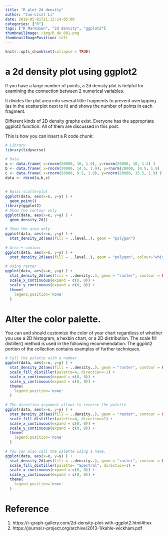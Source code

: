 ```yaml
---
title: "R plot 2d density"
author: "Jun-Liszt Li"
date: 2019-05-01T21:13:14-05:00
categories: ["R"]
tags: ["R Markdown", "2d density", "ggplot2"]
thumbnailImage: /img/R_dw_001.png
thumbnailImagePosition: left
---
```


```r
knitr::opts_chunk$set(collapse = TRUE)
```

# a 2d density plot using ggplot2

If you have a large number of points, a 2d density plot is helpful for examining the connection between 2 numerical variables.

It divides the plot area into several little fragments to prevent overlapping (as in the scatterplot next to it) and shows the number of points in each fragment.

Different kinds of 2D density graphs exist. Everyone has the appropriate ggplot2 function. All of them are discussed in this post.

This is how you can insert a R code chunk:

```r
# Library
library(tidyverse)
 
# Data
a <- data.frame( x=rnorm(20000, 10, 1.9), y=rnorm(20000, 10, 1.2) )
b <- data.frame( x=rnorm(20000, 14.5, 1.9), y=rnorm(20000, 14.5, 1.9) )
c <- data.frame( x=rnorm(20000, 9.5, 1.9), y=rnorm(20000, 15.5, 1.9) )
data <- rbind(a,b,c)
 
 
# Basic scatterplot
ggplot(data, aes(x=x, y=y) ) +
  geom_point()
library(ggplot2)
# Show the contour only
ggplot(data, aes(x=x, y=y) ) +
  geom_density_2d()
 
# Show the area only
ggplot(data, aes(x=x, y=y) ) +
  stat_density_2d(aes(fill = ..level..), geom = "polygon")
 
# Area + contour
ggplot(data, aes(x=x, y=y) ) +
  stat_density_2d(aes(fill = ..level..), geom = "polygon", colour="white")
 
# Using raster
ggplot(data, aes(x=x, y=y) ) +
  stat_density_2d(aes(fill = ..density..), geom = "raster", contour = FALSE) +
  scale_x_continuous(expand = c(0, 0)) +
  scale_y_continuous(expand = c(0, 0)) +
  theme(
    legend.position='none'
  )
```

# Alter the color palette.

You can and should customize the color of your chart regardless of whether you use a 2D histogram, a hexbin chart, or a 2D distribution. The scale fill distiller() method is used in the following recommendation. The ggplot2 portion of the collection contains examples of further techniques.

```r
# Call the palette with a number
ggplot(data, aes(x=x, y=y) ) +
  stat_density_2d(aes(fill = ..density..), geom = "raster", contour = FALSE) +
  scale_fill_distiller(palette=4, direction=-1) +
  scale_x_continuous(expand = c(0, 0)) +
  scale_y_continuous(expand = c(0, 0)) +
  theme(
    legend.position='none'
  )
 
# The direction argument allows to reverse the palette
ggplot(data, aes(x=x, y=y) ) +
  stat_density_2d(aes(fill = ..density..), geom = "raster", contour = FALSE) +
  scale_fill_distiller(palette=4, direction=1) +
  scale_x_continuous(expand = c(0, 0)) +
  scale_y_continuous(expand = c(0, 0)) +
  theme(
    legend.position='none'
  )
 
# You can also call the palette using a name.
ggplot(data, aes(x=x, y=y) ) +
  stat_density_2d(aes(fill = ..density..), geom = "raster", contour = FALSE) +
  scale_fill_distiller(palette= "Spectral", direction=1) +
  scale_x_continuous(expand = c(0, 0)) +
  scale_y_continuous(expand = c(0, 0)) +
  theme(
    legend.position='none'
  )
```


# Reference\

1. https://r-graph-gallery.com/2d-density-plot-with-ggplot2.html#hex
2. https://journal.r-project.org/archive/2013-1/kahle-wickham.pdf

```r

```

